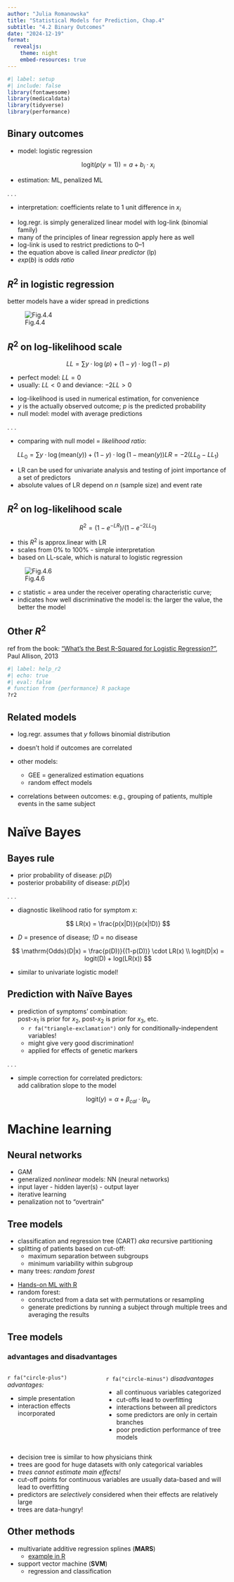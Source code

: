 ```yaml
---
author: "Julia Romanowska"
title: "Statistical Models for Prediction, Chap.4"
subtitle: "4.2 Binary Outcomes"
date: "2024-12-19"
format:
  revealjs:
    theme: night
    embed-resources: true
---
```


```r
#| label: setup
#| include: false
library(fontawesome)
library(medicaldata)
library(tidyverse)
library(performance)
```

## Binary outcomes

- model: logistic regression

$$
\mathrm{logit}(p(y = 1)) = a + b_i \cdot x_i
$$

- estimation: ML, penalized ML

. . . 

- interpretation: coefficients relate to 1 unit difference in $x_i$

:::notes
- log.regr. is simply generalized linear model with log-link (binomial family)
- many of the principles of linear regression apply here as well
- log-link is used to restrict predictions to 0--1
- the equation above is called _linear predictor_ (lp)
- $exp(b)$ is _odds ratio_
:::

## $R^2$ in logistic regression

better models have a wider spread in predictions

![Fig.4.4](img/fig_4_4.png)

## $R^2$ on log-likelihood scale

$$
LL = \sum y \cdot \log(p) + (1-y) \cdot \log(1-p)
$$

- perfect model: $LL = 0$
- usually: $LL < 0$ and deviance: $-2LL > 0$

:::notes
- log-likelihood is used in numerical estimation, for convenience
- _y_ is the actually observed outcome; _p_ is the predicted probability
- null model: model with average predictions
:::

. . . 

- comparing with null model = _likelihood ratio_:

$$
LL_0 = \sum y \cdot \log(\mathrm{mean}(y)) + (1-y) \cdot \log(1 - \mathrm{mean}(y))
LR = -2(LL_0 - LL_1)
$$

:::notes
- LR can be used for univariate analysis and testing of joint importance of a
set of predictors
- absolute values of LR depend on _n_ (sample size) and event rate
:::

## $R^2$ on log-likelihood scale

$$
R^2 = \left( 1- e^{-LR} \right) / \left( 1 - e^{-2LL_0} \right)
$$

:::notes
- this $R^2$ is approx.linear with LR
- scales from 0% to 100% - simple interpretation
- based on LL-scale, which is natural to logistic regression
:::

![Fig.4.6](img/fig_4_6.png)

:::notes
- _c_ statistic = area under the receiver operating characteristic curve;
- indicates how well discriminative the model is: the larger the value, the better the model
:::

## Other $R^2$

ref from the book: ["What’s the Best R-Squared for Logistic Regression?"](https://statisticalhorizons.com/r2logistic/), Paul Allison, 2013

```r
#| label: help_r2
#| echo: true
#| eval: false
# function from {performance} R package
?r2
```

## Related models

- log.regr. assumes that _y_ follows binomial distribution
- doesn't hold if outcomes are correlated

- other models:
  - GEE = generalized estimation equations
  - random effect models

:::notes
- correlations between outcomes: e.g., grouping of patients, multiple events
in the same subject
:::

# Naïve Bayes

## Bayes rule

- prior probability of disease: $p(D)$
- posterior probability of disease: $p(D|x)$

. . . 

- diagnostic likelihood ratio for symptom $x$:

$$
LR(x) = \frac{p(x|D)}{p(x|!D)}
$$

:::notes
- _D_ = presence of disease; _!D_ = no disease
:::

$$
\mathrm{Odds}(D|x) = \frac{p(D))}{(1-p(D))} \cdot  LR(x) \\
logit(D|x) = logit(D) + log(LR(x))
$$

- similar to univariate logistic model!

## Prediction with Naïve Bayes

- prediction of symptoms' combination:    
post-$x_1$ is prior for $x_2$, post-$x_2$ is prior for $x_3$, etc.
  - `r fa("triangle-exclamation")` only for conditionally-independent variables!
  - might give very good discrimination!
  - applied for effects of genetic markers

. . . 

- simple correction for correlated predictors:    
add calibration slope to the model

$$
\mathrm{logit}(y) = \alpha + \beta_{cal} \cdot lp_u
$$

# Machine learning

## Neural networks

- GAM
- generalized _nonlinear_ models: NN (neural networks)
- input layer - hidden layer(s) - output layer
- iterative learning
- penalization not to "overtrain"

## Tree models

- classification and regression tree (CART) _aka_ recursive partitioning
- splitting of patients based on cut-off:
  - maximum separation between subgroups
  - minimum variability within subgroup

- many trees: _random forest_

:::notes
- [Hands-on ML with R](https://bradleyboehmke.github.io/HOML/DT.html)
- random forest:
  - constructed from a data set with permutations or resampling
  - generate predictions by running a subject through multiple trees and averaging the results
:::

## Tree models {.smaller}
### advantages and disadvantages

:::::: {.columns}
::: {.column}
`r fa("circle-plus")` _advantages:_

- simple presentation
- interaction effects incorporated
:::
::: {.column}
`r fa("circle-minus")` _disadvantages_

- all continuous variables categorized
- cut-offs lead to overfitting
- interactions between all predictors
- some predictors are only in certain branches
- poor prediction performance of tree models
:::
:::

:::notes
- decision tree is similar to how physicians think
- trees are good for huge datasets with only categorical variables
- _trees cannot estimate main effects!_
- cut-off points for continuous variables are usually data-based and will lead to overfitting
- predictors are _selectively_ considered when their effects are relatively large
- trees are data-hungry!
:::

## Other methods

- multivariate additive regression splines (**MARS**)
  - [example in R](https://bradleyboehmke.github.io/HOML/mars.html)
- support vector machine (**SVM**)
  - regression and classification

